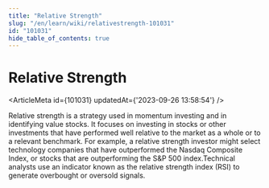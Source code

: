 ```yaml
---
title: "Relative Strength"
slug: "/en/learn/wiki/relativestrength-101031"
id: "101031"
hide_table_of_contents: true
---
```



# Relative Strength

<ArticleMeta id={101031} updatedAt={'2023-09-26 13:58:54'} />
<div className='border-solid border-b border-t-0 my-4 border-[var(--ifm-color-gray-300)]' />

Relative strength is a strategy used in momentum investing and in identifying value stocks. It focuses on investing in stocks or other investments that have performed well relative to the market as a whole or to a relevant benchmark. For example, a relative strength investor might select technology companies that have outperformed the Nasdaq Composite Index, or stocks that are outperforming the S&P 500 index.Technical analysts use an indicator known as the relative strength index (RSI) to generate overbought or oversold signals.
